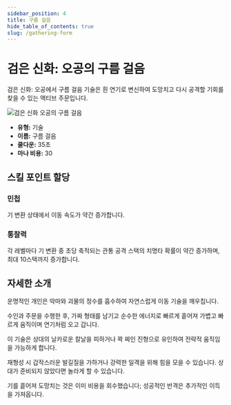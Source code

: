 ```yaml
---
sidebar_position: 4
title: 구름 걸음
hide_table_of_contents: true
slug: /gathering-form
---
```


# 검은 신화: 오공의 구름 걸음

검은 신화: 오공에서 구름 걸음 기술은 흰 연기로 변신하여 도망치고 다시 공격할 기회를 찾을 수 있는 액티브 주문입니다.

<img
    src="https://image.informedainews.com/jxsq.gif"
    alt="검은 신화 오공의 구름 걸음"
/>

- **유형:** 기술
- **이름:** 구름 걸음
- **쿨다운:** 35초
- **마나 비용:** 30

## 스킬 포인트 할당

### 민첩

기 변환 상태에서 이동 속도가 약간 증가합니다.

### 통찰력

각 레벨마다 기 변환 중 초당 축적되는 관통 공격 스택의 치명타 확률이 약간 증가하며, 최대 10스택까지 증가합니다.

## 자세한 소개

운명적인 개인은 악마와 괴물의 정수를 흡수하여 자연스럽게 이동 기술을 깨우칩니다.

수인과 주문을 수행한 후, 가짜 형태를 남기고 순수한 에너지로 빠르게 흩어져 가볍고 빠르게 움직이며 연기처럼 오고 갑니다.

이 기술은 상대의 날카로운 칼날을 피하거나 꽉 짜인 진형으로 유인하여 전략적 움직임을 가능하게 합니다.

재형성 시 갑작스러운 발길질을 가하거나 강력한 일격을 위해 힘을 모을 수 있습니다. 상대가 준비되지 않았다면 놀라게 할 수 있습니다.

기를 흩어져 도망치는 것은 이미 비용을 회수했습니다; 성공적인 반격은 추가적인 이득을 가져옵니다.